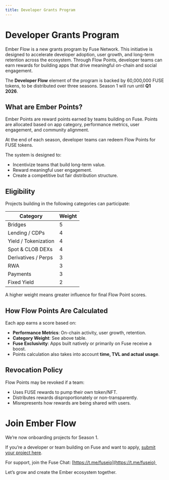 ```yaml
---
title: Developer Grants Program
---
```


# Developer Grants Program

Ember Flow is a new grants program by Fuse Network. This initiative is designed to accelerate developer adoption, user growth, and long-term retention across the ecosystem. Through Flow Points, developer teams can earn rewards for building apps that drive meaningful on-chain and social engagement.

The **Developer Flow** element of the program is backed by 60,000,000 FUSE tokens, to be distributed over three seasons. Season 1 will run until **Q1 2026**.

## What are Ember Points?

Ember Points are reward points earned by teams building on Fuse. Points are allocated based on app category, performance metrics, user engagement, and community alignment.

At the end of each season, developer teams can redeem Flow Points for FUSE tokens. 

The system is designed to:

* Incentivize teams that build long-term value.
* Reward meaningful user engagement.
* Create a competitive but fair distribution structure.

## Eligibility 

Projects building in the following categories can participate:

| Category             | Weight |
| -------------------- | ------ |
| Bridges              | 5      |
| Lending / CDPs       | 4      |
| Yield / Tokenization | 4      |
| Spot & CLOB DEXs     | 4      |
| Derivatives / Perps  | 3      |
| RWA                  | 3      |
| Payments             | 3      |
| Fixed Yield          | 2      |

A higher weight means greater influence for final Flow Point scores.

## How Flow Points Are Calculated

Each app earns a score based on:

* **Performance Metrics**: On-chain activity, user growth, retention.
* **Category Weight**: See above table.
* **Fuse Exclusivity**: Apps built natively or primarily on Fuse receive a boost.
* Points calculation also takes into account **time, TVL and actual usage**.

## Revocation Policy

Flow Points may be revoked if a team:

* Uses FUSE rewards to pump their own token/NFT.
* Distributes rewards disproportionately or non-transparently.
* Misrepresents how rewards are being shared with users.

# Join Ember Flow

We’re now onboarding projects for Season 1.

If you’re a developer or team building on Fuse and want to apply, [submit your project here](https://docs.google.com/forms/d/1d0wnN47fF2kfbo0YCYd9CVwiugrM8ho2jTU1B4kBRqw/edit).

For support, join the Fuse Chat: [https://t.me/fuseio](https://t.me/fuseio) 

Let’s grow and create the Ember ecosystem together.
